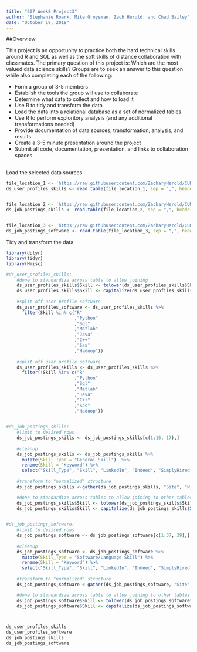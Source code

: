 ```yaml
---
title: "607 Week8 Project3"
author: "Stephanie Roark, Mike Groysman, Zach Herold, and Chad Bailey"
date: "October 19, 2018"
---
```


##Overview

This project is an opportunity to practice both the hard technical skills around R and SQL as well as the soft skills of distance collaboration with classmates. The primary question of this project is: Which are the most valued data science skills? Groups are to seek an answer to this question while also completing each of the following:

* Form a group of 3-5 members
* Establish the tools the group will use to collaborate
* Determine what data to collect and how to load it
* Use R to tidy and transform the data
* Load the data into a relational database as a set of normalized tables
* Use R to perform exploritory analysis (and any additional transformations needed)
* Provide documentation of data sources, transformation, analysis, and results
* Create a 3-5 minute presentation around the project
* Submit all code, documentation, presentation, and links to collaboration spaces

## <Insert other documentation>

Load the selected data sources
```r
file_location_1 <- 'https://raw.githubusercontent.com/ZacharyHerold/CUNY-DATA607/master/SCData.csv'
ds_user_profiles_skills <- read.table(file_location_1, sep = ",", header = TRUE, stringsAsFactors = FALSE)


file_location_2 <- 'https://raw.githubusercontent.com/ZacharyHerold/CUNY-DATA607/master/ds_general_skills_revised.csv'
ds_job_postings_skills <- read.table(file_location_2, sep = ",", header = TRUE, stringsAsFactors = FALSE)


file_location_3 <- 'https://raw.githubusercontent.com/ZacharyHerold/CUNY-DATA607/master/ds_job_listing_software.csv'
ds_job_postings_software <- read.table(file_location_3, sep = ",", header = TRUE, fill = TRUE, stringsAsFactors = FALSE)
```

Tidy and transform the data
```r
library(dplyr)
library(tidyr)
library(Hmisc)

#ds_user_profiles_skills: 
    #done to standardize across tabls to allow joining
    ds_user_profiles_skills$Skill <- tolower(ds_user_profiles_skills$Skill)
    ds_user_profiles_skills$Skill <- capitalize(ds_user_profiles_skills$Skill)
    
    #split off user profile software
    ds_user_profiles_software <- ds_user_profiles_skills %>%
      filter(Skill %in% c("R"
                          ,"Python"
                          ,"Sql"
                          ,"Matlab"
                          ,"Java"
                          ,"C++"
                          ,"Sas"
                          ,"Hadoop"))
    
    #split off user profile software
    ds_user_profiles_skills <- ds_user_profiles_skills %>%
      filter(!Skill %in% c("R"
                          ,"Python"
                          ,"Sql"
                          ,"Matlab"
                          ,"Java"
                          ,"C++"
                          ,"Sas"
                          ,"Hadoop"))

    
#ds_job_postings_skills: 
    #limit to desired rows
    ds_job_postings_skills <- ds_job_postings_skills[c(1:15, 17),]
    
    #cleanup
    ds_job_postings_skills <- ds_job_postings_skills %>%
      mutate(Skill_Type = "General Skill")  %>%
      rename(Skill = "Keyword") %>%
      select("Skill_Type", "Skill", "LinkedIn", "Indeed", "SimplyHired", "Monster")
    
    #transform to "normalized" structure
    ds_job_postings_skills <-gather(ds_job_postings_skills, "Site", "N_Records", 3:6)

    #done to standardize across tables to allow joining to other tables
    ds_job_postings_skills$Skill <- tolower(ds_job_postings_skills$Skill)
    ds_job_postings_skills$Skill <- capitalize(ds_job_postings_skills$Skill)

    
#ds_job_postings_software:
    #limit to desired rows
    ds_job_postings_software <- ds_job_postings_software[c(1:37, 39),]
    
    #cleanup
    ds_job_postings_software <- ds_job_postings_software %>%
      mutate(Skill_Type = "Software/Language Skill") %>%
      rename(Skill = "Keyword") %>%
      select("Skill_Type", "Skill", "LinkedIn", "Indeed", "SimplyHired", "Monster")
      
    #transform to "normalized" structure
    ds_job_postings_software <-gather(ds_job_postings_software, "Site", "N_Records", 3:6)

    #done to standardize across tabls to allow joining to other tables
    ds_job_postings_software$Skill <- tolower(ds_job_postings_software$Skill)
    ds_job_postings_software$Skill <- capitalize(ds_job_postings_software$Skill)



ds_user_profiles_skills
ds_user_profiles_software
ds_job_postings_skills
ds_job_postings_software




```